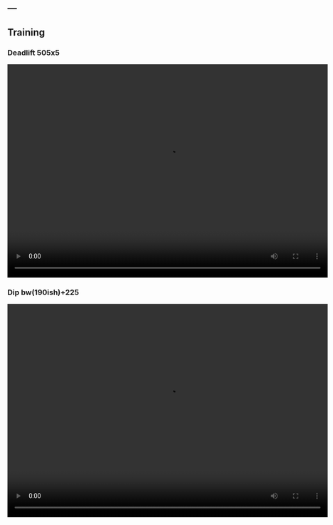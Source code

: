 ---
---

## Training 



### Deadlift 505x5

<video width="720" height="480" controls>
  <source src="videos/deadlift505x5.mp4" type="video/mp4">
</video>

### Dip bw(190ish)+225

<video width="720" height="480" controls>
  <source src="videos/dip225.mp4" type="video/mp4">
</video>



